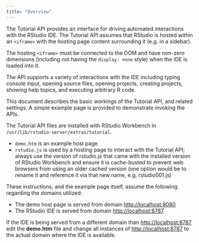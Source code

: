 ```yaml
---
title: "Overview"
---
```


The Tutorial API provides an interface for driving automated interactions with the RStudio IDE. The Tutorial API assumes that RStudio is hosted within an `<iframe>` with the hosting page content surrounding it (e.g. in a sidebar).

The hosting `<iframe>` must be connected to the DOM and have non-zero dimensions (including not having the `display: none` style) when the IDE is loaded into it.

The API supports a variety of interactions with the IDE including typing console input, opening source files, opening projects, creating projects, showing help topics, and executing arbitrary R code.

This document describes the basic workings of the Tutorial API, and related settings. A simple example page is provided to demonstrate invoking the APIs.

The Tutorial API files are installed with RStudio Workbench in `/usr/lib/rstudio-server/extras/tutorial`.

- `demo.htm` is an example host page
- `rstudio.js` is used by a hosting page to interact with the Tutorial API; always use the version of rstudio.js that came with the installed version of RStudio Workbench and ensure it is cache-busted to prevent web browsers from using an older cached version (one option would be to rename it and reference it via that new name, e.g. rstudio001.js)

::: {.callout-important}
These instructions, and the example page itself, assume the following regarding the domains utilized:

  - The demo host page is served from domain <http://localhost:8080>
  - The RStudio IDE is served from domain <http://localhost:8787>

If the IDE is being served from a different domain than <http://localhost:8787> edit the **demo.htm** file and change all instances of <http://localhost:8787> to the actual domain where the IDE is available.
:::


